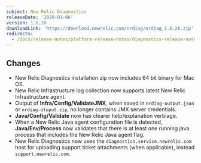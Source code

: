 ```yaml
---
subject: New Relic Diagnostics
releaseDate: '2020-01-06'
version: 1.6.26
downloadLink: 'https://download.newrelic.com/nrdiag/nrdiag_1.6.26.zip'
redirects:
  - /docs/release-notes/platform-release-notes/diagnostics-release-notes/clone-new-relic-diagnostics-1626
---
```


## Changes

* New Relic Diagnostics installation zip now includes 64 bit binary for Mac OS.
* New Relic Infrastructure log collection now supports latest New Relic Infrastructure agent.
* Output of **Infra/Config/ValidateJMX**, when saved in `nrdiag-output.json` or `nrdiag-otuput.zip`, no longer contains JMX server credentials.
* **Java/Config/Validate** now has clearer help/explanation verbiage.
* When a New Relic Java agent configuration file is detected, **Java/Env/Process** now validates that there is at least one running java process that includes the New Relic Java agent flag.
* New Relic Diagnostics now uses the `diagnostics.service.newrelic.com` host for uploading support ticket attachments (when applicable), instead `support.newrelic.com`.
